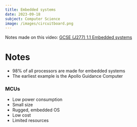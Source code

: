 ```yaml
---
title: Embedded systems
date: 2023-09-18
subject: Computer Science
image: /images/circuitboard.png
---
```


Notes made on this video: [GCSE (J277) 1.1 Embedded systems](https://student.craigndave.org/videos/ocr-gcse-j277-slr-1-1-embedded-systems)

# Notes
- 98% of all processors are made for embedded systems
- The earliest example is the Apollo Guidance Computer

### MCUs
- Low power consumption
- Small size
- Rugged, embedded OS
- Low cost
- Limited resources